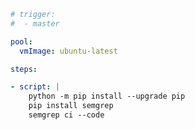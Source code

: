 ```yaml
# trigger:
#  - master

pool:
  vmImage: ubuntu-latest

steps: 

- script: |
    python -m pip install --upgrade pip
    pip install semgrep
    semgrep ci --code
```
